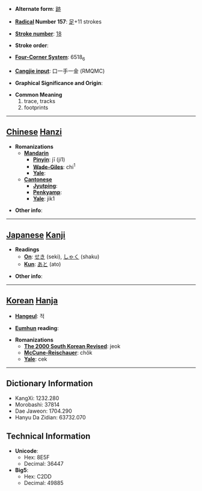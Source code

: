 * '''Alternate form''': [[跡]]

* '''[[Wiktionary:Chinese radical index| Radical]] Number 157''': [[Wiktionary:Chinese radical index 足|足]]+11 strokes

* '''[[Wiktionary:Chinese total strokes index|Stroke number]]''': [[Wiktionary:Chinese total strokes index 18|18]]

* '''Stroke order''': 

* '''[[Wiktionary:Chinese four corner index|Four-Corner System]]''': 6518<sub>6</sub>

* '''[[Wiktionary:Chinese Cangjie index|Cangjie input]]''': 口一手一金 (RMQMC)

* '''Graphical Significance and Origin''': 

* '''Common Meaning'''
*#trace, tracks
*# footprints


----

== [[Chinese]] [[Hanzi]] ==

* '''Romanizations'''
** '''[[Mandarin]]'''
*** '''[[Pinyin]]''': jī (ji1)
*** '''[[Wade-Giles]]''': chi<sup>1</sup>
*** '''[[Yale]]''': 
** '''[[Cantonese]]'''
*** '''[[Jyutping]]''':
*** '''[[Penkyamp]]''': 
*** '''[[Yale]]''': jik1

* '''Other info''': 

----

== [[Japanese]] [[Kanji]] ==

* '''Readings'''
** '''[[On]]''': [[せき]] (seki), [[しゃく]] (shaku)
** '''[[Kun]]''': [[あと]] (ato)

* '''Other info''':  

----

== [[Korean]] [[Hanja]] ==

* '''[[Hangeul]]''': 적

* '''[[Eumhun]] reading''': 

* '''Romanizations'''
** '''[[The 2000 South Korean Revised Romanization|The 2000 South Korean Revised]]''': jeok
** '''[[McCune-Reischauer]]''': chŏk
** '''[[Yale]]''': cek

----

== Dictionary Information ==

* KangXi: 1232.280
* Morobashi: 37814
* Dae Jaweon: 1704.290
* Hanyu Da Zidian: 63732.070

== Technical Information ==

* '''Unicode''':
** Hex: 8E5F
** Decimal: 36447
* '''Big5''':
** Hex: C2DD
** Decimal: 49885